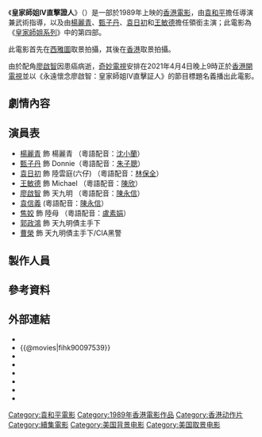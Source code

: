 
{{Infobox Film
| name               = 皇家師姐IV直擊證人
| original_name      = {{lang|en|In the Line of Duty 4}}
| image              = 
| caption            = 
| director           = [[袁和平|袁和平]] (兼武術指導)
| producer           = [[冼杞然|冼杞然]]
| producer_2         = 袁俊文、王震球<br>鄭樹新、尹鎰滔
| writer             = [[黃永輝|黃永輝]] (兼副導演)<br/>[[張志誠|張志誠]]
| starring           = [[楊麗菁|楊麗青]]<br/>[[甄子丹|甄子丹]]<br/>[[袁日初|袁日初]]<br/>[[王敏德|王敏德]]
| music              = [[袁卓繁|袁卓繁]] (原作音樂)<br/>[[鄧少林|鄧少林]] (配樂)
| cinematography     = [[區鑑雄|區鑑雄]]<br/>[[馬官華|馬官華]]
| editing            = 德寶剪接組
| production_company = [[德寶電影公司|德寶電影公司]] <small>'''出品'''</small>
| distributor        = 
| released           = {{film date|1989|7|21|香港}}
| runtime            = 95 分鐘
| country            = {{英屬香港電影}}
| language           = 粵語
| budget             = 
| gross              = 香港：HK$12,100,193.00<ref>[http://www.angelfire.com/home/bobic/HK_Movies/Total/hk1989a-b5.htm 香港電影票房 1989（總票房）] 第22位 香港電影票房全紀錄</ref><ref>[http://www.angelfire.com/home/bobic/HK_Movies/HK/hk1989c-b5.htm 香港電影票房 1989（華語電影）] 第19位 香港電影票房全紀錄</ref>
| preceded_by        = [[皇家師姐III之雌雄大盜|皇家師姐III之雌雄大盜]]
| followed_by        = [[皇家師姐V之中間人|皇家師姐V之中間人]]
}}
《'''皇家師姐IV直擊證人'''》（{{lang-en|'''In the Line of Duty 4'''}}）是一部於1989年上映的[[香港電影|香港電影]]，由[[袁和平|袁和平]]擔任導演兼武術指導，以及由[[楊麗青|楊麗青]]、[[甄子丹|甄子丹]]、[[袁日初|袁日初]]和[[王敏德|王敏德]]擔任領銜主演；此電影為《[[皇家師姐系列|皇家師姐系列]]》中的第四部。

此電影首先在[[西雅圖|西雅圖]]取景拍攝，其後在[[香港|香港]]取景拍攝。

由於配角[[廖啟智|廖啟智]]因患癌病逝，[[奇妙電視|奇妙電視]]安排在2021年4月4日晚上9時正於[[香港開電視|香港開電視]]並以《永遠懷念廖啟智：皇家師姐IV直擊証人》的節目標題名義播出此電影。

==劇情內容==
{{no plot}}

==演員表==
*[[楊麗菁|楊麗青]] 飾 楊麗青 （粵語配音：[[沈小蘭|沈小蘭]]）
*[[甄子丹|甄子丹]] 飾 Donnie（粵語配音：[[朱子聰|朱子聰]]）
*[[袁日初|袁日初]] 飾 陸雲庭(六仔) （粵語配音：[[林保全|林保全]]）
*[[王敏德|王敏德]] 飾 Michael （粵語配音：[[陳欣_(配音員)|陳欣]]）
*[[廖啟智|廖啟智]] 飾 天九明 （粵語配音：[[陳永信|陳永信]]）
*[[袁信義|袁信義]] (粵語配音：[[陳永信|陳永信]]）
*[[焦姣|焦姣]] 飾 陸母 （粵語配音：[[盧素娟|盧素娟]]）
*[[郭政鴻|郭政鴻]] 飾 天九明債主手下
*[[曹榮|曹榮]] 飾 天九明債主手下/CIA黑警

==製作人員==

==參考資料==
<references/>

==外部連結==
*{{hkmdb title|7174}}
*{{@movies|fihk90097539}}
*{{douban}}
*{{Mtime|16437}}
*{{Amg movie|269113}}
*{{rotten-tomatoes|in_the_line_of_duty_iv}}
*{{rotten-tomatoes|huang-jia-shi-jie-zhi-iv-zhi-ji-zheng-ren-in-the-line-of-duty-4-witness}}
*{{imdb title|0097539}}

{{廖啟智}}
{{袁和平}}
{{皇家師姐系列}}
{{甄子丹}}

[[Category:袁和平電影|Category:袁和平電影]]
[[Category:1989年香港電影作品|Category:1989年香港電影作品]]
[[Category:香港动作片|Category:香港动作片]]
[[Category:續集電影|Category:續集電影]]
[[Category:美国背景电影|Category:美国背景电影]]
[[Category:美国取景电影|Category:美国取景电影]]